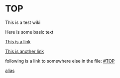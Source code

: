= TOP =
This is a test wiki

Here is some basic text

[[This is a link]]

[[This is another link]]

following is a link to somewhere else in the file: [[#TOP]]

[[here's an aliased link|alias]]
